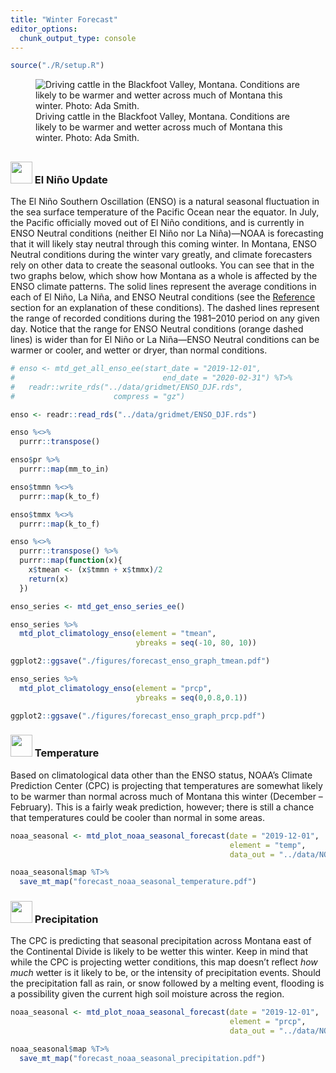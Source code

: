 ```yaml
---
title: "Winter Forecast"
editor_options: 
  chunk_output_type: console
---
```


```r
source("./R/setup.R")
```

![Driving cattle in the Blackfoot Valley, Montana. Conditions are likely to be warmer and wetter across much of Montana this winter. Photo: Ada Smith.](./img/Ada-Smith-cattle-drive.jpg)

## {- .tabset .tabset-fade .tabset-pills}

### <img src="icons/enso.svg" width="35px"/> El Niño Update {-}

The El Niño Southern Oscillation (ENSO) is a natural seasonal fluctuation in the sea surface temperature of the Pacific Ocean near the equator. In July, the Pacific officially moved out of El Niño conditions, and is currently in ENSO Neutral conditions (neither El Niño nor La Niña)---NOAA is forecasting that it will likely stay neutral through this coming winter. In Montana, ENSO Neutral conditions during the winter vary greatly, and climate forecasters rely on other data to create the seasonal outlooks. You can see that in the two graphs below, which show how Montana as a whole is affected by the ENSO climate patterns. The solid lines represent the average conditions in each of El Niño, La Niña, and ENSO Neutral conditions (see the [Reference](./reference.html) section for an explanation of these conditions). The dashed lines represent the range of recorded conditions during the 1981--2010 period on any given day. Notice that the range for ENSO Neutral conditions (orange dashed lines) is wider than for El Niño or La Niña---ENSO Neutral conditions can be warmer or cooler, and wetter or dryer, than normal conditions.

<!-- These maps show what an average El Niño April--June looks like relative to normal. Keep an eye on the NOAA ENSO outlook ([https://www.climate.gov/enso](https://www.climate.gov/enso)) for the latest ENSO conditions and predictions as we head into late spring. -->

```r
# enso <- mtd_get_all_enso_ee(start_date = "2019-12-01",
#                                 end_date = "2020-02-31") %T>%
#   readr::write_rds("../data/gridmet/ENSO_DJF.rds",
#                      compress = "gz")

enso <- readr::read_rds("../data/gridmet/ENSO_DJF.rds")

enso %<>%
  purrr::transpose()

enso$pr %>%
  purrr::map(mm_to_in)

enso$tmmn %<>%
  purrr::map(k_to_f)

enso$tmmx %<>%
  purrr::map(k_to_f)

enso %<>%
  purrr::transpose() %>%
  purrr::map(function(x){
    x$tmean <- (x$tmmn + x$tmmx)/2
    return(x)
  })

enso_series <- mtd_get_enso_series_ee()

```

<!-- ```{r future-seasonal-enso, fig.retina = 2, fig.align = "center", out.width = '100%', collapse=TRUE, results='hold', message=FALSE, warning=FALSE, cache=TRUE} -->

<!-- enso$`ENSO Neutral` %>% -->
<!--   mtd_plot_enso_grid(element = "tmean", -->
<!--                      use_normal = TRUE, -->
<!--                      Season = "Nov-Jan", -->
<!--                      enso = "ENSO Neutral") %T>% -->
<!--   save_mt_map("forecast_enso_tmean.pdf") -->

<!-- enso$`ENSO Neutral` %>% -->
<!--   mtd_plot_enso_grid(element = "prcp", -->
<!--                      use_normal = TRUE, -->
<!--                      Season = "Nov-Jan", -->
<!--                      enso = "ENSO Neutral") %T>% -->
<!--   save_mt_map("forecast_enso_prcp.pdf") -->

<!-- ``` -->

```r

enso_series %>%
  mtd_plot_climatology_enso(element = "tmean",
                            ybreaks = seq(-10, 80, 10))

ggplot2::ggsave("./figures/forecast_enso_graph_tmean.pdf")

enso_series %>%
  mtd_plot_climatology_enso(element = "prcp",
                            ybreaks = seq(0,0.8,0.1))

ggplot2::ggsave("./figures/forecast_enso_graph_prcp.pdf")


```


### <img src="icons/temperature.svg" width="35px"/> Temperature {-}
Based on climatological data other than the ENSO status, NOAA's Climate Prediction Center (CPC) is projecting that temperatures are somewhat likely to be warmer than normal across much of Montana this winter (December -- February). This is a fairly weak prediction, however; there is still a chance that temperatures could be cooler than normal in some areas.

```r

noaa_seasonal <- mtd_plot_noaa_seasonal_forecast(date = "2019-12-01",
                                                 element = "temp",
                                                 data_out = "../data/NOAA_seasonal")

noaa_seasonal$map %T>%
  save_mt_map("forecast_noaa_seasonal_temperature.pdf")
```

### <img src="icons/precipitation.svg" width="35px"/> Precipitation {-}

The CPC is predicting that seasonal precipitation across Montana east of the Continental Divide is likely to be wetter this winter. Keep in mind that while the CPC is projecting wetter conditions, this map doesn't reflect *how much* wetter is it likely to be, or the intensity of precipitation events. Should the precipitation fall as rain, or snow followed by a melting event, flooding is a possibility given the current high soil moisture across the region.

```r

noaa_seasonal <- mtd_plot_noaa_seasonal_forecast(date = "2019-12-01",
                                                 element = "prcp",
                                                 data_out = "../data/NOAA_seasonal")

noaa_seasonal$map %T>%
  save_mt_map("forecast_noaa_seasonal_precipitation.pdf")

```

<!-- ### <img src="icons/drought.svg" width="35px"/> Drought {-} -->
<!-- The three month drought outlook suggests that drought will persist through August in Daniels, Sheridan, and Roosevelt counties. Due to late may rainfall these counties were recently downgraded to “abnormally dry.” Drought development is not predicted for the remainder of the state; however, drought development may still be possible given the uncertain seasonal forecast (above) for eastern portions of the state and warmer and drier than normal forecast for western portions of the state. For example, portions of Valley, Phillips, and Blaine counties have been designated as abnormally dry due to lack of rainfall in the past month and drying soil conditions. -->

<!-- ```{r future-seasonal-drought, fig.retina = 2, fig.align = "center", out.width = '100%', collapse=TRUE, results='hold', message=FALSE, warning=FALSE, cache=TRUE} -->

<!-- future_seasonal_drought <- mtd_plot_noaa_drought_outlook(date = "2019-06-01", -->
<!--                                                          data_out = "../data/NOAA_droughtlook") -->

<!-- future_seasonal_drought$map -->

<!-- ``` -->

